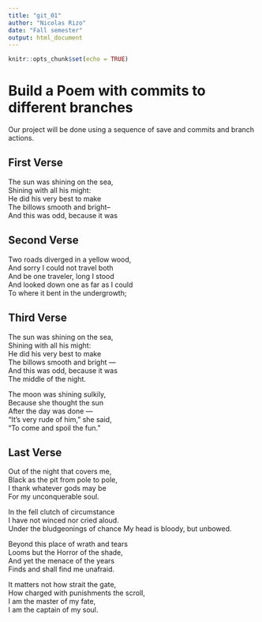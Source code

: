 ---
title: "git_01"
author: "Nicolas Rizo"
date: "Fall semester"
output: html_document
---

```{r setup, include=FALSE}
knitr::opts_chunk$set(echo = TRUE)
```
# Build a Poem with commits to different branches
Our project will be done using a sequence of save and commits and branch actions.
<!-- Do not modify or change any text in "!--" bracketed areas such as this --- these are instructions to
you, if you change any of this the git program will notice it and compromise your git merging strategy !-->

## First Verse 
<!--Put the first five lines of a poem by Lewis Carrol in this section!-->

The sun was shining on the sea,    
Shining with all his might:    
He did his very best to make    
The billows smooth and bright--    
And this was odd, because it was 

## Second Verse
<!--Put the first five lines of a poem by Robert Frost here!-->

Two roads diverged in a yellow wood,  
And sorry I could not travel both  
And be one traveler, long I stood  
And looked down one as far as I could  
To where it bent in the undergrowth;  

## Third Verse
<!--Put the first two verses of The Walrus and the Carpenter here!-->

The sun was shining on the sea,  
 Shining with all his might:  
He did his very best to make  
 The billows smooth and bright —  
And this was odd, because it was  
 The middle of the night.  

The moon was shining sulkily,  
 Because she thought the sun  
 After the day was done —  
 “It’s very rude of him,” she said,  
“To come and spoil the fun.”  


## Last Verse
<!--Put a short poem of your choice 8-20 lines,here!-->

Out of the night that covers me,  
 Black as the pit from pole to pole,  
 I thank whatever gods may be  
 For my unconquerable soul.  

In the fell clutch of circumstance  
 I have not winced nor cried aloud.  
 Under the bludgeonings of chance My head is bloody, but unbowed.  

Beyond this place of wrath and tears  
 Looms but the Horror of the shade,  
 And yet the menace of the years  
 Finds and shall find me unafraid.  

It matters not how strait the gate,  
 How charged with punishments the scroll,  
 I am the master of my fate,  
 I am the captain of my soul.  

